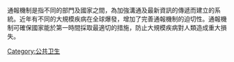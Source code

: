 {{多個問題|
{{expand|time=2015-10-21T07:37:05+00:00}}
{{unreferenced|time=2015-10-21T06:26:37+00:00}}
{{original research|time=2015-10-21T07:37:05+00:00}}
}}
通報機制是指不同的部門及國家之間，為加強溝通及最新資訊的傳遞而建立的系統。近年有不同的大規模疾病在全球爆發，增加了完善通報機制的迫切性。通報機制可確保國家能於第一時間採取最適切的措施，防止大規模疾病對人類造成重大損失。

[[Category:公共卫生|Category:公共卫生]]
